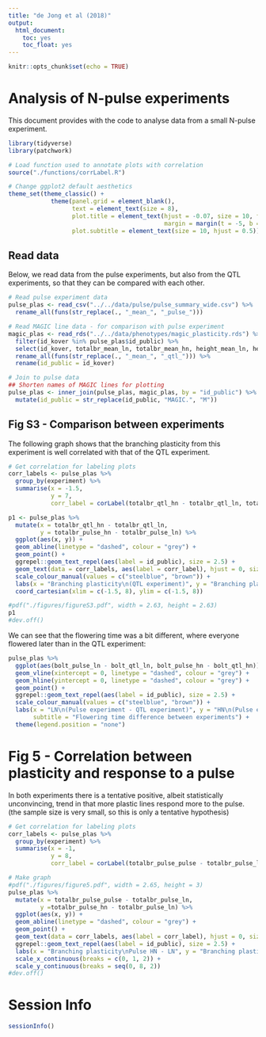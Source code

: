 ```yaml
---
title: "de Jong et al (2018)"
output:
  html_document:
    toc: yes
    toc_float: yes
---
```


```r
knitr::opts_chunk$set(echo = TRUE)
```

# Analysis of N-pulse experiments

This document provides with the code to analyse data from a small N-pulse experiment.

```r
library(tidyverse)
library(patchwork)

# Load function used to annotate plots with correlation
source("./functions/corrLabel.R")

# Change ggplot2 default aesthetics
theme_set(theme_classic() + 
            theme(panel.grid = element_blank(), 
                  text = element_text(size = 8),
                  plot.title = element_text(hjust = -0.07, size = 10, face = "bold", 
                                            margin = margin(t = -5, b = 1)),
                  plot.subtitle = element_text(size = 10, hjust = 0.5)))
```


## Read data

Below, we read data from the pulse experiments, but also from the QTL experiments, 
so that they can be compared with each other. 

```r
# Read pulse experiment data
pulse_plas <- read_csv("../../data/pulse/pulse_summary_wide.csv") %>% 
  rename_all(funs(str_replace(., "_mean_", "_pulse_")))

# Read MAGIC line data - for comparison with pulse experiment
magic_plas <- read_rds("../../data/phenotypes/magic_plasticity.rds") %>% 
  filter(id_kover %in% pulse_plas$id_public) %>% 
  select(id_kover, totalbr_mean_ln, totalbr_mean_hn, height_mean_ln, height_mean_hn, bolt_mean_ln, bolt_mean_hn) %>% 
  rename_all(funs(str_replace(., "_mean_", "_qtl_"))) %>% 
  rename(id_public = id_kover)

# Join to pulse data
## Shorten names of MAGIC lines for plotting
pulse_plas <- inner_join(pulse_plas, magic_plas, by = "id_public") %>% 
  mutate(id_public = str_replace(id_public, "MAGIC.", "M"))
```

## Fig S3 - Comparison between experiments

The following graph shows that the branching plasticity from this experiment is 
well correlated with that of the QTL experiment.

```r
# Get correlation for labeling plots
corr_labels <- pulse_plas %>% 
  group_by(experiment) %>% 
  summarise(x = -1.5,
            y = 7,
            corr_label = corLabel(totalbr_qtl_hn - totalbr_qtl_ln, totalbr_pulse_hn - totalbr_pulse_ln, TRUE))

p1 <- pulse_plas %>% 
  mutate(x = totalbr_qtl_hn - totalbr_qtl_ln,
         y = totalbr_pulse_hn - totalbr_pulse_ln) %>% 
  ggplot(aes(x, y)) +
  geom_abline(linetype = "dashed", colour = "grey") +
  geom_point() +
  ggrepel::geom_text_repel(aes(label = id_public), size = 2.5) +
  geom_text(data = corr_labels, aes(label = corr_label), hjust = 0, size = 2.5) +
  scale_colour_manual(values = c("steelblue", "brown")) +
  labs(x = "Branching plasticity\n(QTL experiment)", y = "Branching plasticity\n(Pulse experiment)") +
  coord_cartesian(xlim = c(-1.5, 8), ylim = c(-1.5, 8))

#pdf("./figures/figureS3.pdf", width = 2.63, height = 2.63)
p1
#dev.off()
```

We can see that the flowering time was a bit different, where everyone flowered 
later than in the QTL experiment:

```r
pulse_plas %>% 
  ggplot(aes(bolt_pulse_ln - bolt_qtl_ln, bolt_pulse_hn - bolt_qtl_hn)) +
  geom_vline(xintercept = 0, linetype = "dashed", colour = "grey") +
  geom_hline(yintercept = 0, linetype = "dashed", colour = "grey") +
  geom_point() +
  ggrepel::geom_text_repel(aes(label = id_public), size = 2.5) +
  scale_colour_manual(values = c("steelblue", "brown")) +
  labs(x = "LN\n(Pulse experiment - QTL experiment)", y = "HN\n(Pulse experiment - QTL experiment)",
       subtitle = "Flowering time difference between experiments") +
  theme(legend.position = "none")
```


# Fig 5 - Correlation between plasticity and response to a pulse

In both experiments there is a tentative positive, albeit statistically unconvincing, 
trend in that more plastic lines respond more to the pulse. (the 
sample size is very small, so this is only a tentative hypothesis)

```r
# Get correlation for labeling plots
corr_labels <- pulse_plas %>% 
  group_by(experiment) %>% 
  summarise(x = -1,
            y = 8,
            corr_label = corLabel(totalbr_pulse_pulse - totalbr_pulse_ln, totalbr_pulse_hn - totalbr_pulse_ln, TRUE))

# Make graph
#pdf("./figures/figure5.pdf", width = 2.65, height = 3)
pulse_plas %>% 
  mutate(x = totalbr_pulse_pulse - totalbr_pulse_ln,
         y =totalbr_pulse_hn - totalbr_pulse_ln) %>% 
  ggplot(aes(x, y)) +
  geom_abline(linetype = "dashed", colour = "grey") +
  geom_point() +
  geom_text(data = corr_labels, aes(label = corr_label), hjust = 0, size = 2.5) +
  ggrepel::geom_text_repel(aes(label = id_public), size = 2.5) +
  labs(x = "Branching plasticity\nPulse HN - LN", y = "Branching plasticity\nConstant HN - LN") +
  scale_x_continuous(breaks = c(0, 1, 2)) +
  scale_y_continuous(breaks = seq(0, 8, 2))
#dev.off()
```



# Session Info

```r
sessionInfo()
```

